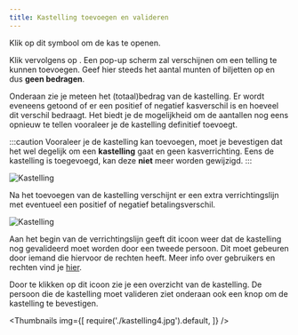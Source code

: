 ```yaml
---
title: Kastelling toevoegen en valideren
---
```


Klik op dit symbool <LegacyAction img="geld.png" /> om de kas te openen.

Klik vervolgens op <LegacyAction img="geld.png" text="Kastelling toevoegen" />. Een pop-up scherm zal verschijnen om een telling te kunnen toevoegen. Geef hier steeds het aantal munten of biljetten op en dus **geen bedragen**. 

Onderaan zie je meteen het (totaal)bedrag van de kastelling. Er wordt eveneens getoond of er een <Text color="green">positief</Text> of <Text color="red">negatief</Text> kasverschil is en hoeveel dit verschil bedraagt. Het biedt je de mogelijkheid om de aantallen nog eens opnieuw te tellen vooraleer je de kastelling definitief toevoegt.

:::caution
Vooraleer je de kastelling kan toevoegen, moet je bevestigen dat het wel degelijk om een **kastelling** gaat en geen kasverrichting. Eens de kastelling is toegevoegd, kan deze **niet** meer worden gewijzigd. 
:::

![Kastelling](./kastelling1.png)

Na het toevoegen van de kastelling verschijnt er een extra verrichtingslijn met eventueel een positief of negatief betalingsverschil.

![Kastelling](./kastelling2.PNG)

Aan het begin van de verrichtingslijn geeft dit icoon <LegacyAction img="alert.png" /> weer dat de kastelling nog gevalideerd moet worden door een tweede persoon. Dit moet gebeuren door iemand die hiervoor de rechten heeft. Meer info over gebruikers en rechten vind je [hier](/kas/opstart_configuratie/gebruikersbeheer/).

Door te klikken op dit icoon zie je een overzicht van de kastelling. De persoon die de kastelling moet valideren ziet onderaan ook een knop om de kastelling te bevestigen. 

<Thumbnails img={[
    require('./kastelling4.jpg').default, 
]} />

